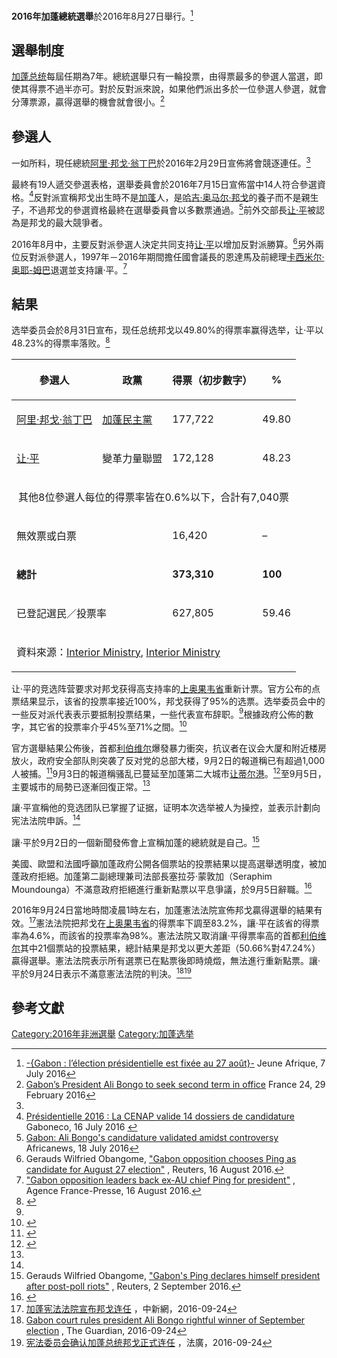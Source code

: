 {{Infobox Election
| election_name = 2016年加蓬總統選舉
| country = Gabon
| type = presidential
| ongoing = no
| previous_election = 2009年加蓬總統選舉
| previous_year = 2009
| next_election = 
| next_year = 
| election_date = 2016年8月27日
| image1 = [[File:Ali_Bongo_Ondimba,_2012.jpg|100px]]
| nominee1 = [[阿里·邦戈·翁丁巴|阿里·邦戈·翁丁巴]]
| party1 = [[加蓬民主黨|加蓬民主黨]]
| color1 = 00FF00
| electoral_vote1 = 177,722
| percentage1 = 49.80%
| image2 = [[File:Jean_Ping_080202-F-1644L-081_0YWDF.jpg|112px]]
| nominee2 = [[讓·平|讓·平]]
| party2 = [[變革力量聯盟_(加蓬)|變革力量聯盟]]
| color2 = 3d73b9
| electoral_vote2 = 172,128
| percentage2 = 48.23%
| title =總統
| before_election = [[阿里·邦戈·翁丁巴|阿里·邦戈·翁丁巴]]
| before_party = [[加蓬民主黨|加蓬民主黨]]
| after_election = 阿里·邦戈·翁丁巴
| after_party = 加蓬民主黨
}}

'''2016年加蓬總統選舉'''於2016年8月27日舉行。<ref>[http://www.jeuneafrique.com/331576/politique/gabon-lelection-presidentielle-fixee-27-aout/ -{Gabon : l’élection présidentielle est fixée au 27 août}-] {{Wayback|url=http://www.jeuneafrique.com/331576/politique/gabon-lelection-presidentielle-fixee-27-aout/ |date=20170618185517 }} Jeune Afrique, 7 July 2016</ref>

==選舉制度==
[[加蓬总统|加蓬总统]]每屆任期為7年。總統選舉只有一輪投票，由得票最多的參選人當選，即使其得票不過半亦可。對於反對派來說，如果他們派出多於一位參選人參選，就會分薄票源，贏得選舉的機會就會很小。<ref name=Seek>[http://www.france24.com/en/20160229-gabon-president-ali-bongo-seek-second-term Gabon’s President Ali Bongo to seek second term in office] {{Wayback|url=http://www.france24.com/en/20160229-gabon-president-ali-bongo-seek-second-term |date=20170209050255 }} France 24, 29 February 2016</ref>

==參選人==
一如所料，現任總統[[阿里·邦戈·翁丁巴|阿里·邦戈·翁丁巴]]於2016年2月29日宣佈將會競逐連任。<ref name=Seek/>

最終有19人遞交參選表格，選舉委員會於2016年7月15日宣佈當中14人符合參選資格。<ref name=Valide>[http://www.gaboneco.com/presidentielle-2016-la-cenap-valide-14-dossiers-de-candidature.html Présidentielle 2016 : La CENAP valide 14 dossiers de candidature] {{Wayback|url=http://www.gaboneco.com/presidentielle-2016-la-cenap-valide-14-dossiers-de-candidature.html |date=20161129222834 }} Gaboneco, 16 July 2016 {{fr icon}}</ref>反對派宣稱邦戈出生時不是[[加蓬|加蓬]]人，是[[哈吉·奥马尔·邦戈|哈吉·奥马尔·邦戈]]的養子而不是親生子，不過邦戈的參選資格最終在選舉委員會以多數票通過。<ref>[http://www.africanews.com/2016/07/18/gabon-ali-bongo-s-candidature-validated-amidst-controversy/ Gabon: Ali Bongo's candidature validated amidst controversy] {{Wayback|url=http://www.africanews.com/2016/07/18/gabon-ali-bongo-s-candidature-validated-amidst-controversy/ |date=20161130022948 }} Africanews, 18 July 2016</ref>前外交部長[[让·平|让·平]]被認為是邦戈的最大競爭者。

2016年8月中，主要反對派參選人決定共同支持[[让·平|让·平]]以增加反對派勝算。<ref name=Ping>Gerauds Wilfried Obangome, [http://www.reuters.com/article/us-gabon-election-idUSKCN10R2AL "Gabon opposition chooses Ping as candidate for August 27 election"] {{Wayback|url=http://www.reuters.com/article/us-gabon-election-idUSKCN10R2AL |date=20160817135312 }}, Reuters, 16 August 2016.</ref>另外兩位反對派參選人，1997年－2016年期間擔任國會議長的恩達馬及前總理[[卡西米尔·奥耶-姆巴|卡西米尔·奥耶-姆巴]]退選並支持讓·平。<ref name=Ex>[http://www.france24.com/en/20160816-gabon-opposition-leaders-back-ex-au-chief-ping-president "Gabon opposition leaders back ex-AU chief Ping for president"] {{Wayback|url=http://www.france24.com/en/20160816-gabon-opposition-leaders-back-ex-au-chief-ping-president |date=20160818150445 }}, Agence France-Presse, 16 August 2016.</ref>

==結果==
选举委员会於8月31日宣布，现任总统邦戈以49.80%的得票率赢得选举，让·平以48.23%的得票率落败。<ref name=voa01>{{Cite news |url=http://www.voachinese.com/a/us-gabon-election-20160831/3488753.html |title=加蓬选举华裔参选人落败 美担忧局势动乱 |publisher=美國之音 |date=2016-09-01 |accessdate=2016-09-06 |archive-date=2016-09-04 |archive-url=https://web.archive.org/web/20160904211011/http://www.voachinese.com/a/us-gabon-election-20160831/3488753.html |dead-url=no }}</ref>

{| class=wikitable style=text-align:right
!參選人
!政黨
!得票（初步數字）
!%
|-
|align=left|[[阿里·邦戈·翁丁巴|阿里·邦戈·翁丁巴]]||align=left|[[加蓬民主黨|加蓬民主黨]]||177,722||49.80
|-
|align=left|[[让·平|让·平]]||align=left|變革力量聯盟||172,128||48.23
|-
|colspan=4 align=center| 其他8位參選人每位的得票率皆在0.6%以下，合計有7,040票
|-
|align=left colspan=2|無效票或白票||16,420||–
|-
|align=left colspan=2|'''總計'''||'''373,310'''||'''100'''
|-
|align=left colspan=2|已登記選民／投票率||627,805||59.46
|-
|align=left colspan=4|資料來源：[https://twitter.com/MinInterieurGA/status/771022527871197184 Interior Ministry]{{Wayback|url=https://twitter.com/MinInterieurGA/status/771022527871197184 |date=20190214150142 }}, [https://twitter.com/MinInterieurGA/status/771022817026576385 Interior Ministry]{{Wayback|url=https://twitter.com/MinInterieurGA/status/771022817026576385 |date=20190214150141 }}
|}

让·平的竞选阵营要求对邦戈获得高支持率的[[上奥果韦省|上奥果韦省]]重新计票。官方公布的点票结果显示，该省的投票率接近100%，邦戈获得了95%的选票。选举委员会中的一些反对派代表表示要抵制投票结果，一些代表宣布辞职。<ref name=voa01/>根據政府公佈的數字，其它省的投票率介乎45%至71%之間。<ref name=bbc37281970>{{Cite news |url=http://www.bbc.co.uk/news/world-africa-37281970 |title=Gabon election: Justice minister quits over disputed result |work=BBC News |date=2016-09-05 |accessdate=2016-09-06 |archive-date=2016-09-06 |archive-url=https://web.archive.org/web/20160906042034/http://www.bbc.co.uk/news/world-africa-37281970 |dead-url=no }}</ref>

官方選舉結果公佈後，首都[[利伯维尔|利伯维尔]]爆發暴力衝突，抗议者在议会大厦和附近楼房放火，政府安全部队則突袭了反对党的总部大楼，9月2日的報道稱已有超過1,000人被捕。<ref name=voa02>{{Cite news |url=http://www.voachinese.com/a/news-over-1000-arrested-in-post-election-gabon-violence-20160901/3489844.html |title=逾千人在加蓬选举后的暴力冲突中被捕 |publisher=美國之音 |date=2016-09-02 |accessdate=2016-09-06 |archive-date=2016-09-02 |archive-url=https://web.archive.org/web/20160902140520/http://www.voachinese.com/a/news-over-1000-arrested-in-post-election-gabon-violence-20160901/3489844.html |dead-url=no }}</ref>9月3日的報道稱骚乱已蔓延至加蓬第二大城市[[让蒂尔港|让蒂尔港]]。<ref name=voa03>{{Cite news |url=http://www.voachinese.com/a/gabon-20160902/3491676.html |title=加蓬宣布总统选举结果 骚乱蔓延全国 |publisher=美國之音 |date=2016-09-03 |accessdate=2016-09-06 |archive-date=2016-09-06 |archive-url=https://web.archive.org/web/20160906165250/http://www.voachinese.com/a/gabon-20160902/3491676.html |dead-url=no }}</ref>至9月5日，主要城市的局勢已逐漸回復正常。<ref name=reuters20160905/>

讓·平宣稱他的竞选团队已掌握了证据，证明本次选举被人为操控，並表示計劃向宪法法院申訴。<ref name=voa02/>

讓·平於9月2日的一個新聞發佈會上宣稱加蓬的總統就是自己。<ref>Gerauds Wilfried Obangome, [http://www.reuters.com/article/us-gabon-election-idUSKCN1181FS "Gabon's Ping declares himself president after post-poll riots"] {{Wayback|url=http://www.reuters.com/article/us-gabon-election-idUSKCN1181FS |date=20160906120258 }}, Reuters, 2 September 2016.</ref>

美國、歐盟和法國呼籲加蓬政府公開各個票站的投票結果以提高選舉透明度，被加蓬政府拒絕。加蓬第二副總理兼司法部長塞拉芬·蒙敦加（Seraphim Moundounga）不滿意政府拒絕進行重新點票以平息爭議，於9月5日辭職。<ref name=reuters20160905>{{Cite news |url=http://www.reuters.com/article/us-gabon-election-idUSKCN11B28A |title=Gabon opposition leader urges general strike after disputed election |publisher=Reuters |date=2016-09-05 |accessdate=2016-09-06 |archive-date=2016-09-06 |archive-url=https://web.archive.org/web/20160906021320/http://www.reuters.com/article/us-gabon-election-idUSKCN11B28A |dead-url=no }}</ref>

2016年9月24日當地時間凌晨1時左右，加蓬憲法法院宣佈邦戈贏得選舉的結果有效。<ref>[http://www.chinanews.com/gj/2016/09-24/8013654.shtml 加蓬宪法法院宣布邦戈连任] {{Wayback|url=http://www.chinanews.com/gj/2016/09-24/8013654.shtml |date=20160927001931 }}，中新網，2016-09-24</ref>憲法法院把邦戈在[[上奥果韦省|上奥果韦省]]的得票率下調至83.2%，讓·平在該省的得票率為4.6%，而該省的投票率為98%。憲法法院又取消讓·平得票率高的首都[[利伯维尔|利伯维尔]]其中21個票站的投票結果，總計結果是邦戈以更大差距（50.66%對47.24%）贏得選舉。憲法法院表示所有選票已在點票後即時燒燬，無法進行重新點票。讓·平於9月24日表示不滿意憲法法院的判決。<ref>[https://www.theguardian.com/world/2016/sep/24/gabon-court-rules-president-ali-bongo-rightful-winner-of-september-election Gabon court rules president Ali Bongo rightful winner of September election] {{Wayback|url=https://www.theguardian.com/world/2016/sep/24/gabon-court-rules-president-ali-bongo-rightful-winner-of-september-election |date=20160924235847 }}, The Guardian, 2016-09-24</ref><ref>[http://cn.rfi.fr/%E6%94%BF%E6%B2%BB/20160924-%E5%AE%AA%E6%B3%95%E5%A7%94%E5%91%98%E4%BC%9A%E7%A1%AE%E8%AE%A4%E5%8A%A0%E8%93%AC%E6%80%BB%E7%BB%9F%E9%82%A6%E6%88%88%E6%AD%A3%E5%BC%8F%E8%BF%9E%E4%BB%BB 宪法委员会确认加蓬总统邦戈正式连任] {{Wayback|url=http://cn.rfi.fr/%E6%94%BF%E6%B2%BB/20160924-%E5%AE%AA%E6%B3%95%E5%A7%94%E5%91%98%E4%BC%9A%E7%A1%AE%E8%AE%A4%E5%8A%A0%E8%93%AC%E6%80%BB%E7%BB%9F%E9%82%A6%E6%88%88%E6%AD%A3%E5%BC%8F%E8%BF%9E%E4%BB%BB |date=20160925005036 }}，法廣，2016-09-24</ref>

==參考文獻==
{{Reflist}}

{{VOA}}
{{加蓬選舉}}
[[Category:2016年非洲選舉|Category:2016年非洲選舉]]
[[Category:加蓬选举|Category:加蓬选举]]